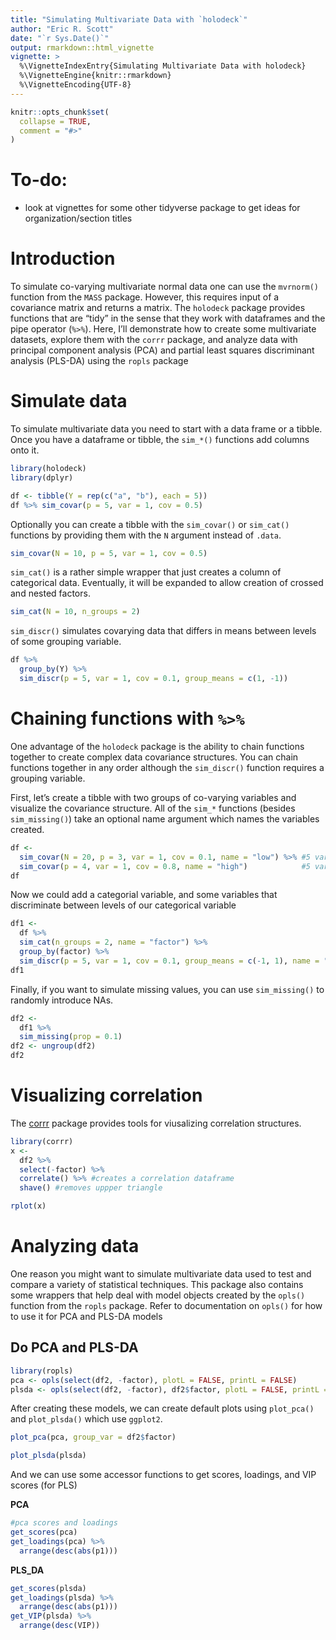 ```yaml
---
title: "Simulating Multivariate Data with `holodeck`"
author: "Eric R. Scott"
date: "`r Sys.Date()`"
output: rmarkdown::html_vignette
vignette: >
  %\VignetteIndexEntry{Simulating Multivariate Data with holodeck}
  %\VignetteEngine{knitr::rmarkdown}
  %\VignetteEncoding{UTF-8}
---
```


```r
knitr::opts_chunk$set(
  collapse = TRUE,
  comment = "#>"
)
```

# To-do:

- look at vignettes for some other tidyverse package to get ideas for organization/section titles

# Introduction

To simulate co-varying multivariate normal data one can use the `mvrnorm()` function from the `MASS` package. However, this requires input of a covariance matrix and returns a matrix.  The `holodeck` package provides functions that are "tidy" in the sense that they work with dataframes and the pipe operator (`%>%`).  Here, I'll demonstrate how to create some multivariate datasets, explore them with the `corrr` package, and analyze data with principal component analysis (PCA) and partial least squares discriminant analysis (PLS-DA) using the `ropls` package


# Simulate data

To simulate multivariate data you need to start with a data frame or a tibble.  Once you have a dataframe or tibble, the `sim_*()` functions add columns onto it.

```r
library(holodeck)
library(dplyr)

df <- tibble(Y = rep(c("a", "b"), each = 5))
df %>% sim_covar(p = 5, var = 1, cov = 0.5)
```


Optionally you can create a tibble with the `sim_covar()` or `sim_cat()` functions by providing them with the `N`  argument instead of `.data`.

```r
sim_covar(N = 10, p = 5, var = 1, cov = 0.5)
```

`sim_cat()` is a rather simple wrapper that just creates a column of categorical data. Eventually, it will be expanded to allow creation of crossed and nested factors.

```r
sim_cat(N = 10, n_groups = 2)
```

`sim_discr()` simulates covarying data that differs in means between levels of some grouping variable.

```r
df %>%
  group_by(Y) %>% 
  sim_discr(p = 5, var = 1, cov = 0.1, group_means = c(1, -1))
```


# Chaining functions with `%>%`

One advantage of the `holodeck` package is the ability to chain functions together to create complex data covariance structures. You can chain functions together in any order although the `sim_discr()` function requires a grouping variable.

First, let's create a tibble with two groups of co-varying variables and visualize the covariance structure. All of the `sim_*` functions (besides `sim_missing()`) take an optional name argument which names the variables created.

```r
df <-
  sim_covar(N = 20, p = 3, var = 1, cov = 0.1, name = "low") %>% #5 variables with low covariance
  sim_covar(p = 4, var = 1, cov = 0.8, name = "high")            #5 variables with high covariance
df
```

Now we could add a categorial variable, and some variables that discriminate between levels of our categorical variable

```r
df1 <-
  df %>% 
  sim_cat(n_groups = 2, name = "factor") %>% 
  group_by(factor) %>% 
  sim_discr(p = 5, var = 1, cov = 0.1, group_means = c(-1, 1), name = "discr")
df1
```

Finally, if you want to simulate missing values, you can use `sim_missing()` to randomly introduce NAs.

```r
df2 <-
  df1 %>% 
  sim_missing(prop = 0.1)
df2 <- ungroup(df2)
df2
```

# Visualizing correlation

The [corrr](https://github.com/drsimonj/corrr) package provides tools for viusalizing correlation structures.

```r
library(corrr)
x <-
  df2 %>%
  select(-factor) %>% 
  correlate() %>% #creates a correlation dataframe
  shave() #removes uppper triangle
```

```r
rplot(x) 
```

# Analyzing data

One reason you might want to simulate multivariate data used to test and compare a variety of statistical techniques. This package also contains some wrappers that help deal with model objects created by the `opls()` function from the `ropls` package. Refer to documentation on `opls()` for how to use it for PCA and PLS-DA models

## Do PCA and PLS-DA

```r
library(ropls)
pca <- opls(select(df2, -factor), plotL = FALSE, printL = FALSE)
plsda <- opls(select(df2, -factor), df2$factor, plotL = FALSE, printL = FALSE, predI = 2)
```

After creating these models, we can create default plots using `plot_pca()` and `plot_plsda()` which use `ggplot2`.

```r
plot_pca(pca, group_var = df2$factor)
```

```r
plot_plsda(plsda)
```

And we can use some accessor functions to get scores, loadings, and VIP scores (for PLS)

**PCA**

```r
#pca scores and loadings
get_scores(pca)
get_loadings(pca) %>%
  arrange(desc(abs(p1)))
```

**PLS_DA**

```r
get_scores(plsda)
get_loadings(plsda) %>%
  arrange(desc(abs(p1)))
get_VIP(plsda) %>% 
  arrange(desc(VIP))
```

